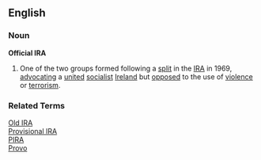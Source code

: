 ==English==

===Noun===
'''Official IRA'''
# One of the two groups formed following a [[split]] in the [[IRA]] in 1969, [[advocating]] a [[united]] [[socialist]] [[Ireland]] but [[opposed]] to the use of [[violence]] or [[terrorism]].

===Related Terms===
[[Old IRA]]<BR>
[[Provisional IRA]]<BR>
[[PIRA]]<BR>
[[Provo]]
